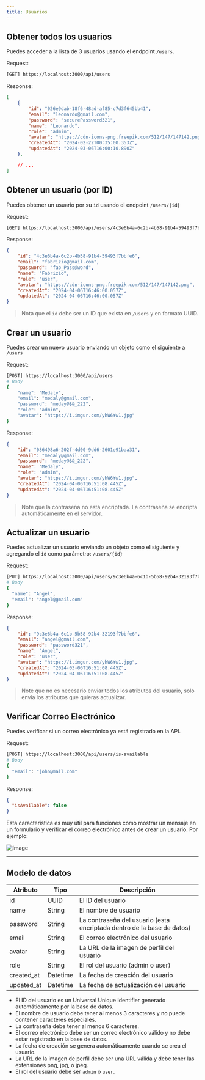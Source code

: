 ```yaml
---
title: Usuarios
---
```


## Obtener todos los usuarios

Puedes acceder a la lista de 3 usuarios usando el endpoint `/users`.

Request:

```sh
[GET] https://localhost:3000/api/users
```

Response:

```json
[
    {
        "id": "026e9dab-18f6-48ad-af85-c7d3f645bb41",
        "email": "leonardo@gmail.com",
        "password": "securePassword321",
        "name": "Leonardo",
        "role": "admin",
        "avatar": "https://cdn-icons-png.freepik.com/512/147/147142.png",
        "createdAt": "2024-02-22T00:35:00.353Z",
        "updatedAt": "2024-03-06T16:00:10.890Z"
    },

    // ...
]
```

## Obtener un usuario (por ID)

Puedes obtener un usuario por su `id` usando el endpoint `/users/{id}`

Request:

```sh
[GET] https://localhost:3000/api/users/4c3e6b4a-6c2b-4b58-91b4-59493f7bbfe6
```

Response:

```json
{
    "id": "4c3e6b4a-6c2b-4b58-91b4-59493f7bbfe6",
    "email": "fabrizio@gmail.com",
    "password": "fab_Pass@word",
    "name": "Fabrizio",
    "role": "user",
    "avatar": "https://cdn-icons-png.freepik.com/512/147/147142.png",
    "createdAt": "2024-04-06T16:46:00.057Z",
    "updatedAt": "2024-04-06T16:46:00.057Z"
}
```

> Nota que el `id` debe ser un ID que exista en `/users` y en formato UUID.

## Crear un usuario

Puedes crear un nuevo usuario enviando un objeto como el siguiente a `/users`

Request:

```sh
[POST] https://localhost:3000/api/users
# Body
{
	"name": "Medaly",
	"email": "medaly@gmail.com",
	"password": "meday@$&_222",
	"role": "admin",
	"avatar": "https://i.imgur.com/yhW6Yw1.jpg"
}
```

Response:

```json
{
	"id": "086498a6-202f-4d00-9dd6-2601e91baa31",
	"email": "medaly@gmail.com",
	"password": "meday@$&_222",
	"name": "Medaly",
	"role": "admin",
	"avatar": "https://i.imgur.com/yhW6Yw1.jpg",
	"createdAt": "2024-04-06T16:51:08.445Z",
	"updatedAt": "2024-04-06T16:51:08.445Z"
}
```

> Note que la contraseña no está encriptada. La contraseña se encripta automáticamente en el servidor.

## Actualizar un usuario

Puedes actualizar un usuario enviando un objeto como el siguiente y agregando el `id` como parámetro: `/users/{id}`

Request:

```sh
[PUT] https://localhost:3000/api/users/9c3e6b4a-6c1b-5b58-92b4-32193f7bbfe6
# Body
{
  "name": "Angel",
  "email": "angel@gmail.com"
}
```

Response:

```json
{
    "id": "9c3e6b4a-6c1b-5b58-92b4-32193f7bbfe6",
    "email": "angel@gmail.com",
    "password": "password321",
    "name": "Angel",
    "role": "user",
    "avatar": "https://i.imgur.com/yhW6Yw1.jpg",
    "createdAt": "2024-03-06T16:51:08.445Z",
    "updatedAt": "2024-04-06T16:51:08.445Z"
}
```

> Note que no es necesario enviar todos los atributos del usuario, solo envia los atributos que quieras actualizar.

## Verificar Correo Electrónico

Puedes verificar si un correo electrónico ya está registrado en la API.

Request:

```sh
[POST] https://localhost:3000/api/users/is-available
# Body
{
  "email": "john@mail.com"
}
```

Response:

```json
{
  "isAvailable": false
}
```

Esta característica es muy útil para funciones como mostrar un mensaje en un formulario y verificar el correo electrónico antes de crear un usuario. Por ejemplo:

![Image](src\images\avaliable-email.png)

---

## Modelo de datos

| Atributo   | Tipo     | Descripción                                                            |
| ---------- | -------- | ---------------------------------------------------------------------- |
| id         | UUID     | El ID del usuario                                                      |
| name       | String   | El nombre de usuario                                                   |
| password   | String   | La contraseña del usuario (esta encriptada dentro de la base de datos) |
| email      | String   | El correo electrónico del usuario                                      |
| avatar     | String   | La URL de la imagen de perfil del usuario                              |
| role       | String   | El rol del usuario (admin o user)                                  |
| created_at | Datetime | La fecha de creación del usuario                                       |
| updated_at | Datetime | La fecha de actualización del usuario                                       |


* El ID del usuario es un Universal Unique Identifier generado automáticamente por la base de datos.
* El nombre de usuario debe tener al menos 3 caracteres y no puede contener caracteres especiales.
* La contraseña debe tener al menos 6 caracteres.
* El correo electrónico debe ser un correo electrónico válido y no debe estar registrado en la base de datos.
* La fecha de creación se genera automáticamente cuando se crea el usuario.
* La URL de la imagen de perfil debe ser una URL válida y debe tener las extensiones png, jpg, o jpeg.
* El rol del usuario debe ser `admin` o `user`.
